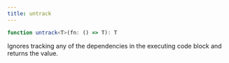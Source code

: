 ---
title: untrack
---

```ts
function untrack<T>(fn: () => T): T

```

Ignores tracking any of the dependencies in the executing code block and returns the value.
